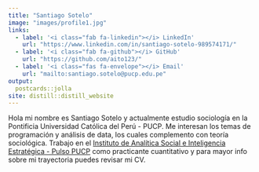 ```yaml
---
title: "Santiago Sotelo"
image: "images/profile1.jpg"
links:
  - label: '<i class="fab fa-linkedin"></i> LinkedIn'
    url: "https://www.linkedin.com/in/santiago-sotelo-989574171/"
  - label: '<i class="fab fa-github"></i> GitHub'
    url: "https://github.com/aito123/"
  - label: '<i class="fas fa-envelope"></i> Email'
    url: "mailto:santiago.sotelo@pucp.edu.pe"
output:
  postcards::jolla
site: distill::distill_website
---
```


Hola mi nombre es Santiago Sotelo y actualmente estudio sociología en la Pontificia Universidad Católica del Perú - PUCP. Me interesan los temas de programación y análisis de data, los cuales complemento con teoría sociológica. Trabajo en el [Instituto de Analítica Social e Inteligencia Estratégica - Pulso PUCP](https://pulso.pucp.edu.pe/) como practicante cuantitativo y para mayor info sobre mi trayectoria puedes revisar mi CV.